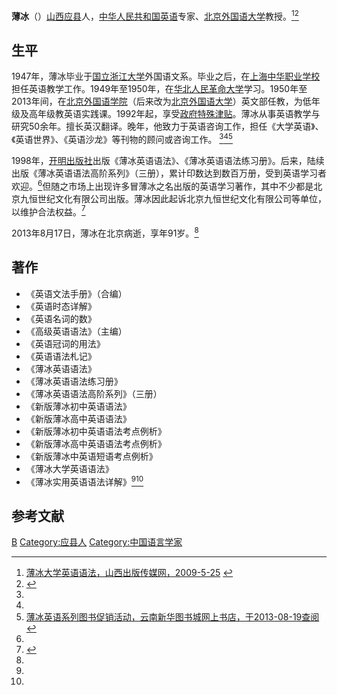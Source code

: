 '''薄冰'''（{{bd|1921年||2013年|8月17日|catIdx=Bo}}）[[山西|山西]][[应县|应县]]人，[[中华人民共和国|中华人民共和国]][[英语|英语]]专家、[[北京外国语大学|北京外国语大学]]教授。<ref name=sxcbcmw>[http://product.sxpmg.com/jbts/jys/200905/5292.html 薄冰大学英语语法，山西出版传媒网，2009-5-25] {{Wayback|url=http://product.sxpmg.com/jbts/jys/200905/5292.html |date=20121226151042 }}</ref><ref name=ifeng>{{Cite web |url=http://culture.ifeng.com/whrd/detail_2013_08/19/28781087_0.shtml |title=《薄冰高级英语语法》主编薄冰先生去世 享年91岁，凤凰网，2013年08月19日 |accessdate=2013年8月19日 |archive-date=2013年12月12日 |archive-url=https://web.archive.org/web/20131212151757/http://culture.ifeng.com/whrd/detail_2013_08/19/28781087_0.shtml |dead-url=no }}</ref>

==生平==
1947年，薄冰毕业于[[国立浙江大学|国立浙江大学]]外国语文系。毕业之后，在[[上海|上海]][[中华职业学校|中华职业学校]]担任英语教学工作。1949年至1950年，在[[华北人民革命大学|华北人民革命大学]]学习。1950年至2013年间，在[[北京外国语学院|北京外国语学院]]（后来改为[[北京外国语大学|北京外国语大学]]）英文部任教，为低年级及高年级教英语实践课。1992年起，享受[[政府特殊津贴|政府特殊津贴]]。薄冰从事英语教学与研究50余年。擅长英汉翻译。晚年，他致力于英语咨询工作，担任《大学英语》、《英语世界》、《英语沙龙》等刊物的顾问或咨询工作。 <ref name=sxcbcmw/><ref name=ifeng/><ref>[http://www.ynxhtsc.com/xiaopi_web/BoBing_EN/BoBing_EN.htm 薄冰英语系列图书促销活动，云南新华图书城网上书店，于2013-08-19查阅]{{dead link|date=2018年4月 |bot=InternetArchiveBot |fix-attempted=yes }}</ref>

1998年，[[开明出版社|开明出版社]]出版《薄冰英语语法》、《薄冰英语语法练习册》。后来，陆续出版《薄冰英语语法高阶系列》（三册），累计印数达到数百万册，受到英语学习者欢迎。<ref name=ifeng/>但随之市场上出现许多冒薄冰之名出版的英语学习著作，其中不少都是北京九恒世纪文化有限公司出版。薄冰因此起诉北京九恒世纪文化有限公司等单位，以维护合法权益。<ref>{{Cite web |url=http://www.fawan.com/Article/fzfk/fzfw/2011/10/25/091702134072.html |title=英语教授薄冰 88岁高龄维权，法制晚报，2011年10月25日 |accessdate=2013年8月19日 |archive-date=2013年12月12日 |archive-url=https://web.archive.org/web/20131212132856/http://www.fawan.com/Article/fzfk/fzfw/2011/10/25/091702134072.html |dead-url=no }}</ref>

2013年8月17日，薄冰在北京病逝，享年91岁。<ref name=ifeng/>

==著作==
*《英语文法手册》（合编）
*《英语时态详解》
*《英语名词的数》
*《高级英语语法》（主编）
*《英语冠词的用法》
*《英语语法札记》
*《薄冰英语语法》
*《薄冰英语语法练习册》
*《薄冰英语语法高阶系列》（三册）
*《新版薄冰初中英语语法》
*《新版薄冰高中英语语法》
*《新版薄冰初中英语语法考点例析》
*《新版薄冰高中英语语法考点例析》
*《新版薄冰中英语短语考点例析》
*《薄冰大学英语语法》
*《薄冰实用英语语法详解》<ref name=sxcbcmw/><ref name=ifeng/>

==参考文献==
{{reflist}}

{{DEFAULTSORT:Bo薄}}
[[Category:薄姓|B]]
[[Category:应县人|Category:应县人]]
[[Category:中国语言学家|Category:中国语言学家]]